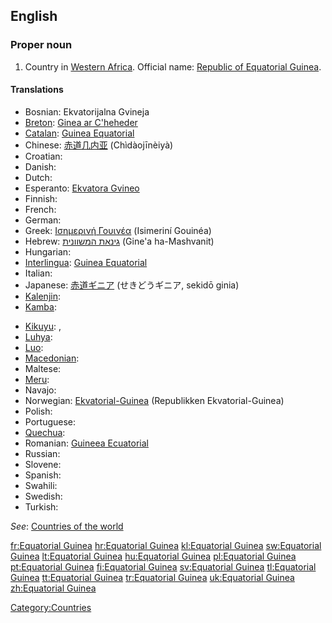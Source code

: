 ==English==
{{wikipedia}}

===Proper noun===
{{en-proper noun|sg=[[equatorial|Equatorial]] [[Guinea]]}}

# Country in [[Western Africa]]. Official name: [[Republic of Equatorial Guinea]].

====Translations====
{{trans-top|country in Western Africa}}
* Bosnian: Ekvatorijalna Gvineja {{f}}
* [[Breton]]: [[Ginea ar C'heheder]]
* [[Catalan]]: [[Guinea Equatorial]] {{f}}
* Chinese: [[赤道几内亚]] (Chìdàojīnèiyà)
* Croatian: {{t+|hr|Ekvatorska Gvineja|f}}
* Danish: {{t-|da|Ækvatorialguinea}}
* Dutch: {{t+|nl|Equatoriaal-Guinea}}
* Esperanto: [[Ekvatora Gvineo]]
* Finnish: {{t+|fi|Päiväntasaajan Guinea}}
* French: {{t+|fr|Guinée équatoriale|f}}
* German: {{t+|de|Äquatorialguinea}}
* Greek: [[Ισημερινή Γουινέα]] (Isimeriní Gouinéa) {{f}}
* Hebrew: [[גינאת המשוונית]] (Gine'a ha-Mashvanit)
* Hungarian: {{t|hu|Egyenlítői Guinea}}
* [[Interlingua]]: [[Guinea Equatorial]]
* Italian: {{t-|it|Guinea Equatoriale}}
* Japanese: [[赤道ギニア]] (せきどうギニア, sekidō ginia)
* [[Kalenjin]]: {{tø|kln|Ginikweta}}
* [[Kamba]]: {{tø|kam|Ginekweta}}
{{trans-mid}}
* [[Kikuyu]]: {{tø|ki|Ginikweta}}, {{tø|ki}}
* [[Luhya]]: {{tø|luy|Ginikweta}}
* [[Luo]]: {{tø|luo|Ginikweta}}
* [[Macedonian]]: {{t|mk|Екваторијална Гвинеја|f|tr=Ekvatorijálna Gvinéja}}
* Maltese: {{t|mt|Gwinea Ekwatorjali|xs=Maltese}}
* [[Meru]]: {{tø|mer|Ginekweta}}
* Navajo: {{tø|nv|Gíní Nahasdzáán Ałníiʼgi Siʼánígíí}}
* Norwegian: [[Ekvatorial-Guinea]] (Republikken Ekvatorial-Guinea)
* Polish: {{t+|pl|Gwinea Równikowa}}
* Portuguese: {{t+|pt|Guiné Equatorial}}
* [[Quechua]]: {{t-|qu|Chawpipacha Khiniya|xs=Quechua}}
* Romanian: [[Guineea Ecuatorial]] {{f}}
* Russian: {{t|ru|Экваториальная Гвинея|f}}
* Slovene: {{t+|sl|Ekvatorialna Gvineja|f}}
* Spanish: {{t+|es|Guinea Ecuatorial}}
* Swahili: {{t+|sw|Ginekweta|xs=Swahili}}
* Swedish: {{t+|sv|Ekvatorialguinea}}
* Turkish: {{t+|tr|Ekvator Ginesi}}
{{trans-bottom}}

''See'': [[Appendix:Countries of the world|Countries of the world]]

[[Category:Countries]]

[[fr:Equatorial Guinea]]
[[hr:Equatorial Guinea]]
[[kl:Equatorial Guinea]]
[[sw:Equatorial Guinea]]
[[lt:Equatorial Guinea]]
[[hu:Equatorial Guinea]]
[[pl:Equatorial Guinea]]
[[pt:Equatorial Guinea]]
[[fi:Equatorial Guinea]]
[[sv:Equatorial Guinea]]
[[tl:Equatorial Guinea]]
[[tt:Equatorial Guinea]]
[[tr:Equatorial Guinea]]
[[uk:Equatorial Guinea]]
[[zh:Equatorial Guinea]]